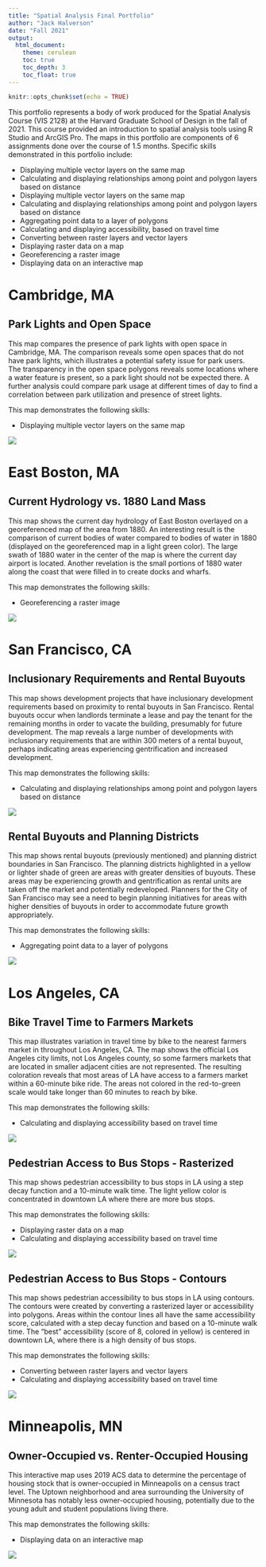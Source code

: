 ```yaml
---
title: "Spatial Analysis Final Portfolio"
author: "Jack Halverson"
date: "Fall 2021"
output: 
  html_document:
    theme: cerulean
    toc: true
    toc_depth: 3
    toc_float: true
---
```


```r
knitr::opts_chunk$set(echo = TRUE)
```

This portfolio  represents a body of work produced for the Spatial Analysis Course (VIS 2128) at the Harvard Graduate School of Design in the fall of 2021. This course provided an introduction to spatial analysis tools using R Studio and ArcGIS Pro. The maps in this portfolio are components of 6 assignments done over the course of 1.5 months. Specific skills demonstrated in this portfolio include:

* Displaying multiple vector layers on the same map
* Calculating and displaying relationships among point and polygon layers based on distance
* Displaying multiple vector layers on the same map
* Calculating and displaying relationships among point and polygon layers based on distance
* Aggregating point data to a layer of polygons
* Calculating and displaying accessibility, based on travel time
* Converting between raster layers and vector layers
* Displaying raster data on a map
* Georeferencing a raster image
* Displaying data on an interactive map

# Cambridge, MA

## Park Lights and Open Space
This map compares the presence of park lights with open space in Cambridge, MA. The comparison reveals some open spaces that do not have park lights, which illustrates a potential safety issue for park users. The transparency in the open space polygons reveals some locations where a water feature is present, so a park light should not be expected there. A further analysis could compare park usage at different times of day to find a correlation between park utilization and presence of street lights.

This map demonstrates the following skills: 

* Displaying multiple vector layers on the same map

[![](thumbnails/Cambridge Lights and Open Space.png)](https://halversonj.github.io/portfolio/fullsize/Cambridge_Lights_and_Open_Space.pdf){target="_blank"}

# East Boston, MA

## Current Hydrology vs. 1880 Land Mass
This map shows the current day hydrology of East Boston overlayed on a georeferenced map of the area from 1880. An interesting result is the comparison of current bodies of water compared to bodies of water in 1880 (displayed on the georeferenced map in a light green color). The large swath of 1880 water in the center of the map is where the current day airport is located. Another revelation is the small portions of 1880 water along the coast that were filled in to create docks and wharfs.

This map demonstrates the following skills:

* Georeferencing a raster image

[![](thumbnails/Hydrology in East Boston.png)](https://halversonj.github.io/portfolio/fullsize/Hydrology_in_East_Boston.pdf){target="_blank"}

# San Francisco, CA

## Inclusionary Requirements and Rental Buyouts
This map shows development projects that have inclusionary development requirements based on proximity to rental buyouts in San Francisco. Rental buyouts occur when landlords terminate a lease and pay the tenant for the remaining months in order to vacate the building, presumably for future development. The map reveals a large number of developments with inclusionary requirements that are within 300 meters of a rental buyout, perhaps indicating areas experiencing gentrification and increased development.

This map demonstrates the following skills:

* Calculating and displaying relationships among point and polygon layers based on distance

[![](thumbnails/SF Inclusionary Near Buyouts.png)](https://halversonj.github.io/portfolio/fullsize/SF_Inclusionary_Near_Buyouts.pdf){target="_blank"}

## Rental Buyouts and Planning Districts
This map shows rental buyouts (previously mentioned) and planning district boundaries in San Francisco. The planning districts highlighted in a yellow or lighter shade of green are areas with greater densities of buyouts. These areas may be experiencing growth and gentrification as rental units are taken off the market and potentially redeveloped. Planners for the City of San Francisco may see a need to begin planning initiatives for areas with higher densities of buyouts in order to accommodate future growth appropriately.

This map demonstrates the following skills:

* Aggregating point data to a layer of polygons

[![](thumbnails/SF Rental Buyouts in Planning Districts.png)](https://halversonj.github.io/portfolio/fullsize/SF_Rental_Buyouts_in_Planning_Districts.pdf){target="_blank"}

# Los Angeles, CA

## Bike Travel Time to Farmers Markets
This map illustrates variation in travel time by bike to the nearest farmers market in throughout Los Angeles, CA. The map shows the official Los Angeles city limits, not Los Angeles county, so some farmers markets that are located in smaller adjacent cities are not represented. The resulting coloration reveals that most areas of LA have access to a farmers market within a 60-minute bike ride. The areas not colored in the red-to-green scale would take longer than 60 minutes to reach by bike. 

This map demonstrates the following skills:

* Calculating and displaying accessibility based on travel time

[![](thumbnails/LA Bike Time to Farmers Markets.png)](https://halversonj.github.io/portfolio/fullsize/LA _Bike_Time_to_Farmers_Markets.pdf){target="_blank"}

## Pedestrian Access to Bus Stops - Rasterized
This map shows pedestrian accessibility to bus stops in LA using a step decay function and a 10-minute walk time. The light yellow color is concentrated in downtown LA where there are more bus stops.

This map demonstrates the following skills:

* Displaying raster data on a map
* Calculating and displaying accessibility based on travel time

[![](thumbnails/LA Ped Access Raster.png)](https://halversonj.github.io/portfolio/fullsize/LA_Ped_Access_Raster.pdf){target="_blank"}

## Pedestrian Access to Bus Stops - Contours
This map shows pedestrian accessibility to bus stops in LA using contours. The contours were created by converting a rasterized layer or accessibility into polygons. Areas within the contour lines all have the same accessibility score, calculated with a step decay function and based on a 10-minute walk time. The “best” accessibility (score of 8, colored in yellow) is centered in downtown LA, where there is a high density of bus stops.

This map demonstrates the following skills:

* Converting between raster layers and vector layers
* Calculating and displaying accessibility based on travel time

[![](thumbnails/LA Ped Access Contour.png)](https://halversonj.github.io/portfolio/fullsize/LA_Ped_Access_Contour.pdf){target="_blank"}

# Minneapolis, MN

## Owner-Occupied vs. Renter-Occupied Housing
This interactive map uses 2019 ACS data to determine the percentage of housing stock that is owner-occupied in Minneapolis on a census tract level. The Uptown neighborhood and area surrounding the University of Minnesota has notably less owner-occupied housing, potentially due to the young adult and student populations living there.

This map demonstrates the following skills:

* Displaying data on an interactive map

[![](thumbnails/MSP Ownership.png)](https://halversonj.github.io/portfolio/fullsize/MSP_Ownership.html){target="_blank"}